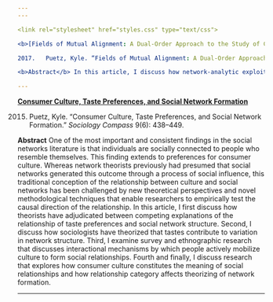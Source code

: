 ```yaml
---
---

<link rel="stylesheet" href="styles.css" type="text/css">

<b>[Fields of Mutual Alignment: A Dual-Order Approach to the Study of Cultural Holes](http://journals.sagepub.com/doi/abs/10.1177/0735275117725765)</b>

2017.	Puetz, Kyle. “Fields of Mutual Alignment: A Dual-Order Approach to the Study of Cultural Holes.” <i>Sociological Theory</i> 35(3):228-260.

<b>Abstract</b> In this article, I discuss how network-analytic exploitations of the duality of agents and social object enable the study of fields from two analytical vantage points. Such an approach entails: (1) the discovery of field positions through identification of cultural holes within a network of agents’ tastes and (2) the measurement of interobject competition to identify social objects contributing most to the organization of field positions. Characterizing this approach as a mutual-alignment framework, I discuss its analytical advantages. At the level of the agent, I suggest that positions within fields retrieve their value by virtue of their relational style, or their relationship to the field’s cultural holes. At the level of the social object, I provide an analytical framework for identifying structurally important social objects through relationships of asymmetrical competition and incommensurability, or a lack of substitutability. I provide an empirical application to a population of film critics.

---
```


<b>[Consumer Culture, Taste Preferences, and Social Network Formation](https://onlinelibrary-wiley-com/doi/abs/10.1111/soc4.12265)</b>

2015. Puetz, Kyle. “Consumer Culture, Taste Preferences, and Social
	Network Formation.” <i>Sociology Compass</i> 9(6): 438–449.

<b>Abstract</b> One of the most important and consistent findings in the social networks literature is that individuals are socially connected to people who resemble themselves. This finding extends to preferences for consumer culture. Whereas network theorists previously had presumed that social networks generated this outcome through a process of social influence, this traditional conception of the relationship between culture and social networks has been challenged by new theoretical perspectives and novel methodological techniques that enable researchers to empirically test the causal direction of the relationship. In this article, I first discuss how theorists have adjudicated between competing explanations of the relationship of taste preferences and social network structure. Second, I discuss how sociologists have theorized that tastes contribute to variation in network structure. Third, I examine survey and ethnographic research that discusses interactional mechanisms by which people actively mobilize culture to form social relationships. Fourth and finally, I discuss research that explores how consumer culture constitutes the meaning of social relationships and how relationship category affects theorizing of network formation.

---


